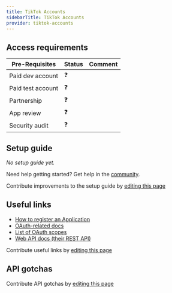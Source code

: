 ```yaml
---
title: TikTok Accounts
sidebarTitle: TikTok Accounts
provider: tiktok-accounts
---
```



<Overview />
<PreBuiltTooling />
<PreBuiltUseCases />

## Access requirements
| Pre-Requisites | Status | Comment|
| - | - | - |
| Paid dev account | ❓ |  |
| Paid test account | ❓ |  |
| Partnership | ❓ | |
| App review | ❓ |  |
| Security audit | ❓ | |


## Setup guide

_No setup guide yet._

<Tip>Need help getting started? Get help in the [community](https://nango.dev/slack).</Tip>

<Note>Contribute improvements to the setup guide by [editing this page](https://github.com/nangohq/nango/tree/master/docs-v2/integrations/all/tiktok-accounts.mdx)</Note>


## Useful links

-   [How to register an Application](https://business-api.tiktok.com/portal/docs)
-   [OAuth-related docs](https://business-api.tiktok.com/portal/docs)
-   [List of OAuth scopes](https://business-api.tiktok.com/portal/docs)
-   [Web API docs (their REST API)](https://business-api.tiktok.com/portal/docs)

<Note>Contribute useful links by [editing this page](https://github.com/nangohq/nango/tree/master/docs-v2/integrations/all/tiktok-accounts.mdx)</Note>

## API gotchas

<Note>Contribute API gotchas by [editing this page](https://github.com/nangohq/nango/tree/master/docs-v2/integrations/all/tiktok-accounts.mdx)</Note>
